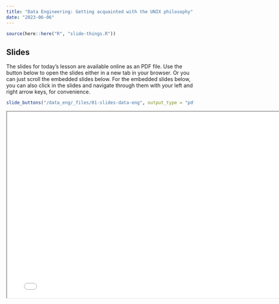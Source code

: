 ```yaml
---
title: "Data Engineering: Getting acquainted with the UNIX philosophy"
date: "2023-06-06"
---
```


```r
source(here::here("R", "slide-things.R"))
```

## Slides

The slides for today's lesson are available online as an PDF file. Use the 
button below to open the slides either in a new tab in your browser. Or you can
just scroll the embedded slides below. For the embedded slides below, you can 
also click in the slides and navigate through them with your left and right 
arrow keys, for convenience.

```r
slide_buttons("/data_eng/_files/01-slides-data-eng", output_type = "pdf")
```

```{=html}
<iframe width="780" height="500" src="/data_eng/_files/01-slides-data-eng.pdf" title="Lecture 1"></iframe>
```
